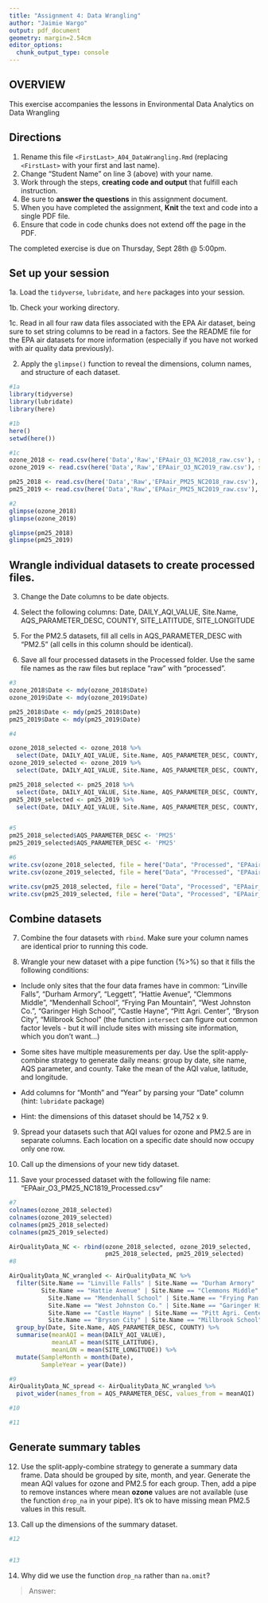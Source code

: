 ```yaml
---
title: "Assignment 4: Data Wrangling"
author: "Jaimie Wargo"
output: pdf_document
geometry: margin=2.54cm
editor_options: 
  chunk_output_type: console
---
```


## OVERVIEW

This exercise accompanies the lessons in Environmental Data Analytics on Data Wrangling 

## Directions

1. Rename this file `<FirstLast>_A04_DataWrangling.Rmd` (replacing `<FirstLast>` with your first and last name).
2. Change "Student Name" on line 3 (above) with your name.
3. Work through the steps, **creating code and output** that fulfill each instruction.
4. Be sure to **answer the questions** in this assignment document.
5. When you have completed the assignment, **Knit** the text and code into a single PDF file.
6. Ensure that code in code chunks does not extend off the page in the PDF.

The completed exercise is due on Thursday, Sept 28th @ 5:00pm.

## Set up your session 

1a. Load the `tidyverse`,  `lubridate`, and `here` packages into your session.

1b. Check your working directory.

1c. Read in all four raw data files associated with the EPA Air dataset, being sure to set string columns to be read in a factors. See the README file for the EPA air datasets for more information (especially if you have not worked with air quality data previously). 

2. Apply the `glimpse()` function to reveal the dimensions, column names, and structure of each dataset. 

```r
#1a 
library(tidyverse)
library(lubridate)
library(here)

#1b 
here()
setwd(here())

#1c 
ozone_2018 <- read.csv(here('Data','Raw','EPAair_O3_NC2018_raw.csv'), stringsAsFactors=T)
ozone_2019 <- read.csv(here('Data','Raw','EPAair_O3_NC2019_raw.csv'), stringsAsFactors=T)

pm25_2018 <- read.csv(here('Data','Raw','EPAair_PM25_NC2018_raw.csv'), stringsAsFactors=T)
pm25_2019 <- read.csv(here('Data','Raw','EPAair_PM25_NC2019_raw.csv'), stringsAsFactors=T)

#2 
glimpse(ozone_2018)
glimpse(ozone_2019)

glimpse(pm25_2018)
glimpse(pm25_2019)

```


## Wrangle individual datasets to create processed files.

3. Change the Date columns to be date objects.

4. Select the following columns: Date, DAILY_AQI_VALUE, Site.Name, AQS_PARAMETER_DESC, COUNTY, SITE_LATITUDE, SITE_LONGITUDE

5. For the PM2.5 datasets, fill all cells in AQS_PARAMETER_DESC with "PM2.5" (all cells in this column should be identical).

6. Save all four processed datasets in the Processed folder. Use the same file names as the raw files but replace "raw" with "processed".

```r
#3
ozone_2018$Date <- mdy(ozone_2018$Date)
ozone_2019$Date <- mdy(ozone_2019$Date)

pm25_2018$Date <- mdy(pm25_2018$Date)
pm25_2019$Date <- mdy(pm25_2019$Date)

#4

ozone_2018_selected <- ozone_2018 %>% 
  select(Date, DAILY_AQI_VALUE, Site.Name, AQS_PARAMETER_DESC, COUNTY, SITE_LATITUDE, SITE_LONGITUDE)
ozone_2019_selected <- ozone_2019 %>% 
  select(Date, DAILY_AQI_VALUE, Site.Name, AQS_PARAMETER_DESC, COUNTY, SITE_LATITUDE, SITE_LONGITUDE)

pm25_2018_selected <- pm25_2018 %>% 
  select(Date, DAILY_AQI_VALUE, Site.Name, AQS_PARAMETER_DESC, COUNTY, SITE_LATITUDE, SITE_LONGITUDE)
pm25_2019_selected <- pm25_2019 %>% 
  select(Date, DAILY_AQI_VALUE, Site.Name, AQS_PARAMETER_DESC, COUNTY, SITE_LATITUDE, SITE_LONGITUDE)


#5
pm25_2018_selected$AQS_PARAMETER_DESC <- 'PM25'
pm25_2019_selected$AQS_PARAMETER_DESC <- 'PM25'

#6
write.csv(ozone_2018_selected, file = here("Data", "Processed", "EPAair_O3_NC2018_processed.csv"))
write.csv(ozone_2019_selected, file = here("Data", "Processed", "EPAair_O3_NC2019_processed.csv"))

write.csv(pm25_2018_selected, file = here("Data", "Processed", "EPAair_PM25_NC2018_processed.csv"))
write.csv(pm25_2019_selected, file = here("Data", "Processed", "EPAair_PM25_NC2019_processed.csv"))

```


## Combine datasets

7. Combine the four datasets with `rbind`. Make sure your column names are identical prior to running this code.

8. Wrangle your new dataset with a pipe function (%>%) so that it fills the following conditions: 

  * Include only sites that the four data frames have in common: "Linville Falls", "Durham Armory", "Leggett", "Hattie Avenue", "Clemmons Middle", "Mendenhall School", "Frying Pan Mountain", "West Johnston Co.", "Garinger High School", "Castle Hayne", "Pitt Agri. Center", "Bryson City", "Millbrook School" (the function `intersect` can figure out common factor levels - but it will include sites with missing site information, which you don't want...) 

  * Some sites have multiple measurements per day. Use the split-apply-combine strategy to generate daily means: group by date, site name, AQS parameter, and county. Take the mean of the AQI value, latitude, and longitude.
  
  * Add columns for "Month" and "Year" by parsing your "Date" column (hint: `lubridate` package)
  
  * Hint: the dimensions of this dataset should be 14,752 x 9.

9. Spread your datasets such that AQI values for ozone and PM2.5 are in separate columns. Each location on a specific date should now occupy only one row.

10. Call up the dimensions of your new tidy dataset.

11. Save your processed dataset with the following file name: "EPAair_O3_PM25_NC1819_Processed.csv"

```r
#7 
colnames(ozone_2018_selected)
colnames(ozone_2019_selected)
colnames(pm25_2018_selected)
colnames(pm25_2019_selected)

AirQualityData_NC <- rbind(ozone_2018_selected, ozone_2019_selected, 
                           pm25_2018_selected, pm25_2019_selected)
#8 

AirQualityData_NC_wrangled <- AirQualityData_NC %>% 
  filter(Site.Name == "Linville Falls" | Site.Name == "Durham Armory" | Site.Name == "Leggett" |
         Site.Name == "Hattie Avenue" | Site.Name == "Clemmons Middle" | 
           Site.Name == "Mendenhall School" | Site.Name == "Frying Pan Mountain" |
           Site.Name == "West Johnston Co." | Site.Name == "Garinger High School" |
           Site.Name == "Castle Hayne" | Site.Name == "Pitt Agri. Center" |
           Site.Name == "Bryson City" | Site.Name == "Millbrook School") %>% 
  group_by(Date, Site.Name, AQS_PARAMETER_DESC, COUNTY) %>%
  summarise(meanAQI = mean(DAILY_AQI_VALUE),
            meanLAT = mean(SITE_LATITUDE),
            meanLON = mean(SITE_LONGITUDE)) %>% 
  mutate(SampleMonth = month(Date),
         SampleYear = year(Date))

#9
AirQualityData_NC_spread <- AirQualityData_NC_wrangled %>% 
  pivot_wider(names_from = AQS_PARAMETER_DESC, values_from = meanAQI)

#10

#11

```


## Generate summary tables

12. Use the split-apply-combine strategy to generate a summary data frame. Data should be grouped by site, month, and year. Generate the mean AQI values for ozone and PM2.5 for each group. Then, add a pipe to remove instances where mean **ozone** values are not available (use the function `drop_na` in your pipe). It's ok to have missing mean PM2.5 values in this result. 

13. Call up the dimensions of the summary dataset.

```r

#12


#13


```

14. Why did we use the function `drop_na` rather than `na.omit`?

> Answer: 
